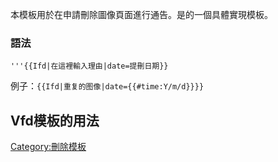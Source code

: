 <noinclude>{{template doc page viewed directly}}</noinclude>
{{Twinkle standard installation}}
<!-- 在本行下編輯模板說明 -->
本模板用於在申請刪除圖像頁面進行通告。是{{tl|vfd}}的一個具體實現模板。

===語法===
 '''<code>&#123;{Ifd|在這裡輸入理由|date=提刪日期}&#125;</code>
{{red|※理由和date参数雖可省略，但建議寫全以讓社群能更快了解和方便找到讨论位置。}}

例子：<code>&#123;{Ifd|重复的图像|date={{#time:Y/m/d}}}&#125;</code>

== Vfd模板的用法 ==
{{Vfd/usage}}

<includeonly>
<!-- 本行下加入模板的分類 -->
[[Category:刪除模板]]
</includeonly>